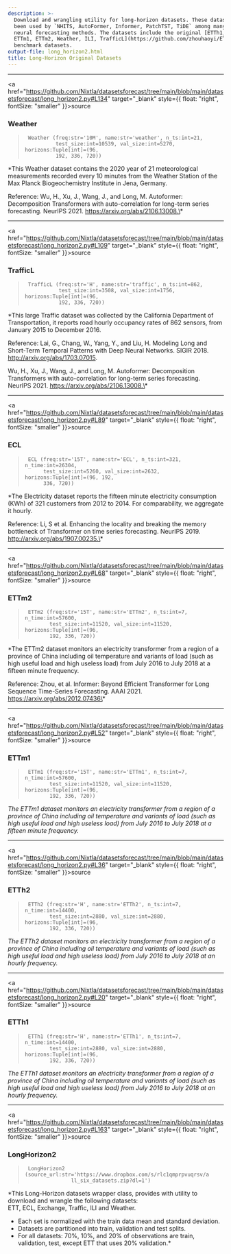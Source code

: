 ```yaml
---
description: >-
  Download and wrangling utility for long-horizon datasets. These datasets have
  been used by `NHITS, AutoFormer, Informer, PatchTST, TiDE` among many other
  neural forecasting methods. The datasets include the original [ETTh1, ETTh2,
  ETTm1, ETTm2, Weather, ILI, TrafficL](https://github.com/zhouhaoyi/ETDataset)
  benchmark datasets.
output-file: long_horizon2.html
title: Long-Horizon Original Datasets
---
```



------------------------------------------------------------------------

<a
href="https://github.com/Nixtla/datasetsforecast/tree/main/blob/main/datasetsforecast/long_horizon2.py#L134"
target="_blank" style={{ float: "right", fontSize: "smaller" }}>source</a>

### Weather

> ``` text
>  Weather (freq:str='10M', name:str='weather', n_ts:int=21,
>           test_size:int=10539, val_size:int=5270, horizons:Tuple[int]=(96,
>           192, 336, 720))
> ```

\*This Weather dataset contains the 2020 year of 21 meteorological
measurements recorded every 10 minutes from the Weather Station of the
Max Planck Biogeochemistry Institute in Jena, Germany.

Reference: Wu, H., Xu, J., Wang, J., and Long, M. Autoformer:
Decomposition Transformers with auto-correlation for long-term series
forecasting. NeurIPS 2021. https://arxiv.org/abs/2106.13008.\*

------------------------------------------------------------------------

<a
href="https://github.com/Nixtla/datasetsforecast/tree/main/blob/main/datasetsforecast/long_horizon2.py#L109"
target="_blank" style={{ float: "right", fontSize: "smaller" }}>source</a>

### TrafficL

> ``` text
>  TrafficL (freq:str='H', name:str='traffic', n_ts:int=862,
>            test_size:int=3508, val_size:int=1756, horizons:Tuple[int]=(96,
>            192, 336, 720))
> ```

\*This large Traffic dataset was collected by the California Department
of Transportation, it reports road hourly occupancy rates of 862
sensors, from January 2015 to December 2016.

Reference: Lai, G., Chang, W., Yang, Y., and Liu, H. Modeling Long and
Short-Term Temporal Patterns with Deep Neural Networks. SIGIR 2018.
http://arxiv.org/abs/1703.07015.

Wu, H., Xu, J., Wang, J., and Long, M. Autoformer: Decomposition
Transformers with auto-correlation for long-term series forecasting.
NeurIPS 2021. https://arxiv.org/abs/2106.13008.\*

------------------------------------------------------------------------

<a
href="https://github.com/Nixtla/datasetsforecast/tree/main/blob/main/datasetsforecast/long_horizon2.py#L89"
target="_blank" style={{ float: "right", fontSize: "smaller" }}>source</a>

### ECL

> ``` text
>  ECL (freq:str='15T', name:str='ECL', n_ts:int=321, n_time:int=26304,
>       test_size:int=5260, val_size:int=2632, horizons:Tuple[int]=(96, 192,
>       336, 720))
> ```

\*The Electricity dataset reports the fifteen minute electricity
consumption (KWh) of 321 customers from 2012 to 2014. For comparability,
we aggregate it hourly.

Reference: Li, S et al. Enhancing the locality and breaking the memory
bottleneck of Transformer on time series forecasting. NeurIPS 2019.
http://arxiv.org/abs/1907.00235.\*

------------------------------------------------------------------------

<a
href="https://github.com/Nixtla/datasetsforecast/tree/main/blob/main/datasetsforecast/long_horizon2.py#L68"
target="_blank" style={{ float: "right", fontSize: "smaller" }}>source</a>

### ETTm2

> ``` text
>  ETTm2 (freq:str='15T', name:str='ETTm2', n_ts:int=7, n_time:int=57600,
>         test_size:int=11520, val_size:int=11520, horizons:Tuple[int]=(96,
>         192, 336, 720))
> ```

\*The ETTm2 dataset monitors an electricity transformer from a region of
a province of China including oil temperature and variants of load (such
as high useful load and high useless load) from July 2016 to July 2018
at a fifteen minute frequency.

Reference: Zhou, et al. Informer: Beyond Efficient Transformer for Long
Sequence Time-Series Forecasting. AAAI 2021.
https://arxiv.org/abs/2012.07436\*

------------------------------------------------------------------------

<a
href="https://github.com/Nixtla/datasetsforecast/tree/main/blob/main/datasetsforecast/long_horizon2.py#L52"
target="_blank" style={{ float: "right", fontSize: "smaller" }}>source</a>

### ETTm1

> ``` text
>  ETTm1 (freq:str='15T', name:str='ETTm1', n_ts:int=7, n_time:int=57600,
>         test_size:int=11520, val_size:int=11520, horizons:Tuple[int]=(96,
>         192, 336, 720))
> ```

*The ETTm1 dataset monitors an electricity transformer from a region of
a province of China including oil temperature and variants of load (such
as high useful load and high useless load) from July 2016 to July 2018
at a fifteen minute frequency.*

------------------------------------------------------------------------

<a
href="https://github.com/Nixtla/datasetsforecast/tree/main/blob/main/datasetsforecast/long_horizon2.py#L36"
target="_blank" style={{ float: "right", fontSize: "smaller" }}>source</a>

### ETTh2

> ``` text
>  ETTh2 (freq:str='H', name:str='ETTh2', n_ts:int=7, n_time:int=14400,
>         test_size:int=2880, val_size:int=2880, horizons:Tuple[int]=(96,
>         192, 336, 720))
> ```

*The ETTh2 dataset monitors an electricity transformer from a region of
a province of China including oil temperature and variants of load (such
as high useful load and high useless load) from July 2016 to July 2018
at an hourly frequency.*

------------------------------------------------------------------------

<a
href="https://github.com/Nixtla/datasetsforecast/tree/main/blob/main/datasetsforecast/long_horizon2.py#L20"
target="_blank" style={{ float: "right", fontSize: "smaller" }}>source</a>

### ETTh1

> ``` text
>  ETTh1 (freq:str='H', name:str='ETTh1', n_ts:int=7, n_time:int=14400,
>         test_size:int=2880, val_size:int=2880, horizons:Tuple[int]=(96,
>         192, 336, 720))
> ```

*The ETTh1 dataset monitors an electricity transformer from a region of
a province of China including oil temperature and variants of load (such
as high useful load and high useless load) from July 2016 to July 2018
at an hourly frequency.*

------------------------------------------------------------------------

<a
href="https://github.com/Nixtla/datasetsforecast/tree/main/blob/main/datasetsforecast/long_horizon2.py#L163"
target="_blank" style={{ float: "right", fontSize: "smaller" }}>source</a>

### LongHorizon2

> ``` text
>  LongHorizon2 (source_url:str='https://www.dropbox.com/s/rlc1qmprpvuqrsv/a
>                ll_six_datasets.zip?dl=1')
> ```

\*This Long-Horizon datasets wrapper class, provides with utility to
download and wrangle the following datasets:  
ETT, ECL, Exchange, Traffic, ILI and Weather.

-   Each set is normalized with the train data mean and standard
    deviation.
-   Datasets are partitioned into train, validation and test splits.
-   For all datasets: 70%, 10%, and 20% of observations are train,
    validation, test, except ETT that uses 20% validation.\*

